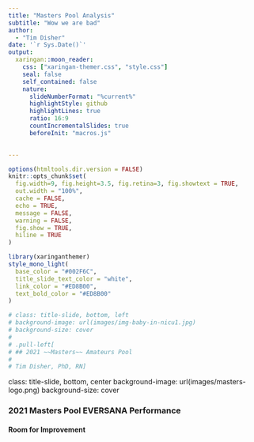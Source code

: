 ```yaml
---
title: "Masters Pool Analysis"
subtitle: "Wow we are bad"  
author: 
  - "Tim Disher"
date: '`r Sys.Date()`'
output:
  xaringan::moon_reader:
    css: ["xaringan-themer.css", "style.css"]
    seal: false
    self_contained: false
    nature:
      slideNumberFormat: "%current%"
      highlightStyle: github
      highlightLines: true
      ratio: 16:9
      countIncrementalSlides: true
      beforeInit: "macros.js"

      
---
```


```r
options(htmltools.dir.version = FALSE)
knitr::opts_chunk$set(
  fig.width=9, fig.height=3.5, fig.retina=3, fig.showtext = TRUE,
  out.width = "100%",
  cache = FALSE,
  echo = TRUE,
  message = FALSE, 
  warning = FALSE,
  fig.show = TRUE,
  hiline = TRUE
)
```

```r
library(xaringanthemer)
style_mono_light(
  base_color = "#002F6C",
  title_slide_text_color = "white",
  link_color = "#ED8B00",
  text_bold_color = "#ED8B00"
)

# class: title-slide, bottom, left
# background-image: url(images/img-baby-in-nicu1.jpg)
# background-size: cover
# 
# .pull-left[
# ## 2021 ~~Masters~~ Amateurs Pool
# 
# Tim Disher, PhD, RN]
```

class: title-slide, bottom, center
background-image: url(images/masters-logo.png)
background-size: cover


### 2021 Masters Pool EVERSANA Performance
#### Room for Improvement

